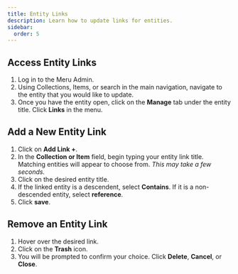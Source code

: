 ```yaml
---
title: Entity Links
description: Learn how to update links for entities.
sidebar:
  order: 5
---
```



<LinkCard title="Glossary" href="/reference/glossary" />

## Access Entity Links

<Steps>

1. Log in to the Meru Admin.
2. Using Collections, Items, or search in the main navigation, navigate to the entity that you would like to update.
3. Once you have the entity open, click on the **Manage** tab under the entity title. Click **Links** in the menu.

</Steps>

## Add a New Entity Link

<Steps>

1. Click on **Add Link +**.
2. In the **Collection or Item** field, begin typing your entity link title. Matching entities will appear to choose from. _This may take a few seconds._
3. Click on the desired entity title.
4. If the linked entity is a descendent, select **Contains**. If it is a non-descended entity, select **reference**.
5. Click **save**.

</Steps>

## Remove an Entity Link

<Steps>

1. Hover over the desired link.
2. Click on the **Trash** icon.
3. You will be prompted to confirm your choice. Click **Delete**, **Cancel**, or **Close**.

</Steps>